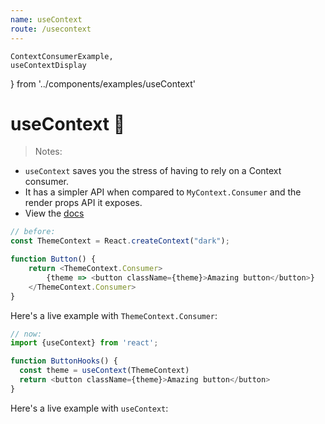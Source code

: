 ```yaml
---
name: useContext 
route: /usecontext
---
```


    ContextConsumerExample,
    useContextDisplay
} from '../components/examples/useContext'

# useContext 👜

> Notes: 
 - `useContext` saves you the stress of having to rely on a Context consumer.
 - It has a simpler API when compared to `MyContext.Consumer` and the render props API it exposes.
 - View the [docs](https://reactjs.org/docs/hooks-reference.html#usecontext)

```js
// before: 
const ThemeContext = React.createContext("dark");

function Button() {
    return <ThemeContext.Consumer>
        {theme => <button className={theme}>Amazing button</button>}
    </ThemeContext.Consumer>
}
```

Here's a live example with `ThemeContext.Consumer`:

<Editor noInline code={ContextConsumerExample}/>


```js
// now: 
import {useContext} from 'react';

function ButtonHooks() {
  const theme = useContext(ThemeContext)
  return <button className={theme}>Amazing button</button>
}
```

Here's a live example with `useContext`:

<Editor noInline code={useContextDisplay}/>